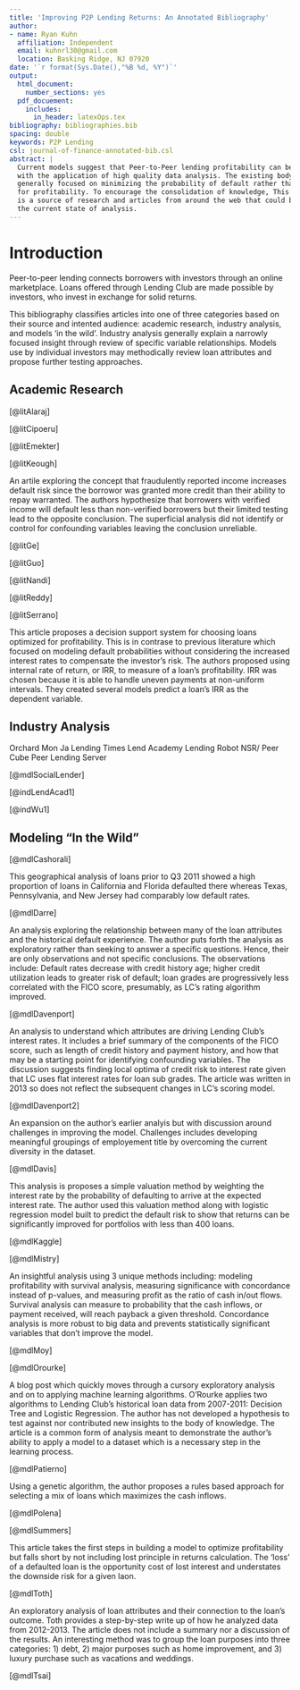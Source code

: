 ```yaml
---
title: 'Improving P2P Lending Returns: An Annotated Bibliography'
author:
- name: Ryan Kuhn
  affiliation: Independent
  email: kuhnrl30@gmail.com
  location: Basking Ridge, NJ 07920
date: '`r format(Sys.Date(),"%B %d, %Y")`'
output:
  html_document:
    number_sections: yes
  pdf_docuement:
    includes: 
      in_header: latexOps.tex
bibliography: bibliographies.bib
spacing: double
keywords: P2P Lending
csl: journal-of-finance-annotated-bib.csl
abstract: |
  Current models suggest that Peer-to-Peer lending profitability can be improved
  with the application of high quality data analysis. The existing body of research
  generally focused on minimizing the probability of default rather than optimizing
  for profitability. To encourage the consolidation of knowledge, This bibliography
  is a source of research and articles from around the web that could be used to understand
  the current state of analysis.
---
```


Introduction
=============
  
Peer-to-peer lending connects borrowers with investors through an online marketplace. Loans offered through Lending Club are made possible by investors, who invest in exchange for solid returns.

This bibliography classifies articles into one of three categories based on their source and intented audience: academic research, industry analysis, and models 'in the wild'. Industry analysis generally explain a narrowly focused insight through review of specific variable relationships.  Models use by individual investors may methodically review loan attributes and propose further testing approaches.  


## Academic Research  

[@litAlaraj]

[@litCipoeru]

[@litEmekter]

[@litKeough]

An artile exploring the concept that fraudulently reported income increases default risk since the borrowor was granted more credit than their ability to repay warranted. The authors hypothesize that borrowers with verified income will default less than non-verified borrowers but their limited testing lead to the opposite conclusion. The superficial analysis did not identify or control for confounding variables leaving the conclusion unreliable.

[@litGe]

[@litGuo]

[@litNandi]

[@litReddy]

[@litSerrano]

This article proposes a decision support system for choosing loans optimized for profitability.  This is in contrase to previous literature which focused on modeling default probabilities without considering the increased interest rates to compensate the investor's risk.  The authors proposed using internal rate of return, or IRR, to measure of a loan's profitability.  IRR was chosen because it is able to handle uneven payments at non-uniform intervals.  They created several models predict a loan's IRR as the dependent variable. 

## Industry Analysis  

Orchard
Mon Ja
Lending Times
Lend Academy
Lending Robot
NSR/ Peer Cube
Peer Lending Server

[@mdlSocialLender]

[@indLendAcad1]

[@indWu1]

## Modeling "In the Wild"  

[@mdlCashorali]

This geographical analysis of loans prior to Q3 2011 showed a high proportion of loans in California and Florida defaulted there whereas Texas, Pennsylvania, and New Jersey had comparably low default rates.

[@mdlDarre]

An analysis exploring the relationship between many of the loan attributes and the historical default experience.  The author puts forth the analysis as exploratory rather than seeking to answer a specific questions.  Hence, their are only observations and not specific conclusions. The observations include: Default rates decrease with credit history age; higher credit utilization leads to greater risk of default; loan grades are progressively less correlated with the FICO score, presumably, as LC's  rating algorithm improved.

[@mdlDavenport]

An analysis to understand which attributes are driving Lending Club's interest rates. It includes a brief summary of the components of the FICO score, such as length of credit history and payment history, and how that may be a starting point for identifying confounding variables. The discussion suggests finding local optima of credit risk to interest rate given that LC uses flat interest rates for loan sub grades.  The article was written in 2013 so does not reflect the subsequent changes in LC's scoring model.  

[@mdlDavenport2]

An expansion on the author's earlier analyis but with discussion around challenges in improving the model.  Challenges includes developing meaningful groupings of employement title by overcoming the current diversity in the dataset. 

[@mdlDavis]

This analysis is proposes a simple valuation method by weighting the interest rate by the probability of defaulting to arrive at the expected interest rate.  The author used this valuation method along with logistic regression model built to predict the default risk to show that returns can be significantly improved for portfolios with less than 400 loans.  

[@mdlKaggle]

[@mdlMistry]

An insightful analysis using 3 unique methods including: modeling profitability with survival analysis, measuring significance with concordance instead of p-values, and measuring profit as the ratio of cash in/out flows.  Survival analysis can measure to probability that the cash inflows, or payment received, will reach payback a given threshold. Concordance analysis is more robust to big data and prevents statistically significant variables that don't improve the model. 

[@mdlMoy]

[@mdlOrourke]

A blog post which quickly moves through a cursory exploratory analysis and on to applying machine learning algorithms.  O'Rourke applies two algorithms to Lending Club's historical loan data from 2007-2011: Decision Tree and Logistic Regression.  The author has not developed a hypothesis to test against nor contributed new insights to the body of knowledge. The article is a common form of analysis meant to demonstrate the author's ability to apply a model to a dataset which is a necessary step in the learning process.

[@mdlPatierno]

Using a genetic algorithm, the author proposes a rules based approach for selecting a mix of loans which maximizes the cash inflows. 

[@mdlPolena]

[@mdlSummers]

This article takes the first steps in building a model to optimize profitability but falls short by not including lost principle in returns calculation.  The 'loss' of a defaulted loan is the opportunity cost of lost interest and understates the downside risk for a given laon.  

[@mdlToth]

An exploratory analysis of loan attributes and their connection to the loan's outcome. Toth provides a step-by-step write up of how he analyzed data from 2012-2013. The article does not include a summary nor a discussion of the results. An interesting method was to group the loan purposes into three categories: 1) debt, 2) major purposes such as home improvement, and 3) luxury purchase such as vacations and weddings. 

[@mdlTsai]

